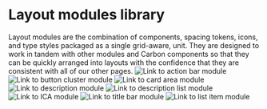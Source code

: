 


<Meta title={getTitle(LIBRARY)} />

# Layout modules library

<Row>
  <Column className="library__type" lg={10}>
    Layout modules are the combination of components, spacing tokens, icons, and
    type styles packaged as a single grid-aware, unit. They are designed to work
    in tandem with other modules and Carbon components so that they can be
    quickly arranged into layouts with the confidence that they are consistent
    with all of our other pages.
  </Column>
</Row>

<Row className="library__row">

<Column lg={5}>
  <LinkTo
    className="storybook__link--image"
    kind="layout-modules-actionbarmodule"
    story="default"
  >
    <img alt="Link to action bar module" src={actionBarModule} />
  </LinkTo>
</Column>

<Column lg={5}>
  <LinkTo
    className="storybook__link--image"
    kind="layout-modules-buttonclustermodule"
    story="default"
  >
    <img alt="Link to button cluster module" src={buttonClusterModule} />
  </LinkTo>
</Column>

<Column lg={5}>
  <LinkTo
    className="storybook__link--image"
    kind="layout-modules-cardareamodule"
    story="default"
  >
    <img alt="Link to card area module" src={cardAreaModule} />
  </LinkTo>
</Column>

</Row>

<Row className="library__row">
   <Column lg={5}>
    <LinkTo
      className="storybook__link--image"
      kind="layout-modules-descriptionmodule"
      story="default"
    >
      <img alt="Link to description module" src={descriptionModule} />
    </LinkTo>
  </Column>

<Column lg={5}>
  <LinkTo
    className="storybook__link--image"
    kind="layout-modules-descriptionlistmodule"
    story="default"
  >
    <img alt="Link to description list module" src={descriptionListModule} />
  </LinkTo>
</Column>

<Column lg={5}>
  <LinkTo
    className="storybook__link--image"
    kind="layout-modules-icamodule"
    story="default"
  >
    <img alt="Link to ICA module" src={icaModule} />
  </LinkTo>
</Column>

</Row>

<Row className="library__row">
  <Column lg={5}>
    <LinkTo
      className="storybook__link--image"
      kind="layout-modules-titlebarmodule"
      story="default"
    >
      <img alt="Link to title bar module" src={titleBarModule} />
    </LinkTo>
  </Column>
  <Column lg={5}>
    <LinkTo
      className="storybook__link--image"
      kind="layout-modules-listitemmodule"
      story="default"
    >
      <img alt="Link to list item module" src={listItemModule} />
    </LinkTo>
  </Column>
</Row>
